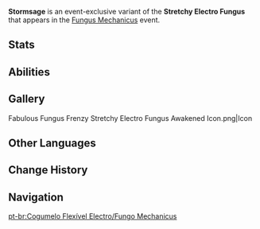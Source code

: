{{CustomTabs
|tab1 = Overview
|tab2 = Fabulous Fungus Frenzy
|tab3 = Fungus Mechanicus
|tab4 = Lil' Fungi's Fun-Tastic Fiesta
}}
{{Enemy Infobox
|name     = Stormsage
|image    = Enemy Stretchy Electro Fungus.png
|dmgtype  = Electro
|weakpoint = no
|type     = Event Enemies
}}
'''Stormsage''' is an event-exclusive variant of the '''Stretchy Electro Fungus''' that appears in the [[Fungus Mechanicus]] event.

==Stats==
{{Enemy Stats
|hide_notes = 1

|electro_res = 20%
|dendro_res = 20%

|hp_ratio  = 1.8
|hp_type   = 2
|atk_ratio = 4.32
|atk_type  = 2
}}

==Abilities==
{{Enemy Attacks
|enemy       = Stretchy Electro Fungus

|name_1      = Skill: Conductive Amplifier
|desc_1      = Applies the Conductive Amplifier effect to all friendly Lil' Fungi except itself: While the Amplifier remains on the field, when a Lil' Fungus hits a target, a lightning strike will be unleashed, dealing '''200% ATK''' as {{Color|Electro DMG}} to the same target. This lightning strike can be triggered 4 times.
|file_1      = Stretchy Electro Fungus Conductive Amplifier

|name_2      = Lightning Destructor
|desc_2      = Unleashes a Lightning Bullet, dealing '''150% ATK''' as {{Color|Electro DMG}}.

|name_3      = Swift Response
|desc_3      = Increases its [[Elemental Mastery]] by '''150'''.
}}

==Gallery==
<gallery>
Fabulous Fungus Frenzy Stretchy Electro Fungus Awakened Icon.png|Icon
</gallery>

==Other Languages==
{{Other Languages
|en      = Stormsage
|zhs     = 蕈蕈雷法师
|zhs_rm  = Xùnxùn Léi-fǎshī
|zht     = 蕈蕈雷法師
|zht_rm  = Xùnxùn Léi-fǎshī
|zh_tl   = 
|ja      = 茸々雷法師
|ja_rm   = Joujou-rai Houshi
|ja_tl   = {{Lexicon|Electro|ja}} {{Lexicon|Fungus|ja}} Priest
|ko      = 신속한 번개 법사
|ko_tl   = Fast Lightning Monk
|es      = Hechicachu
|es_tl   = Wizardachu
|es_note = This is a {{w|portmanteau}} of {{Es|hechicero|wizard}} and ''Pikachu'', the name of a {{w|Pokémon}}.
|fr      = Sagéclair
|fr_tl   = Sagelightning
|ru      = Маг-молниевик
|ru_tl   = 
|th      = นักเวทสายฟ้าฟาด
|th_rm   = 
|th_tl   = 
|vi      = Pháp Sư Nấm Lôi
|vi_tl   = 
|de      = Sturmmagier
|de_tl   = Storm Mage
|id      = Dukun Geledek
|id_tl   = Thunder Shaman
|pt      = Feiticeiro Electro
|pt_tl   = 
|tr      = Yıldırım Bilgesi
|tr_tl   = 
|it      = Magotempesta
|it_tl   = 
}}

==Change History==
{{Change History|3.5}}

==Navigation==
{{Enemy Navbox|Common}}

[[pt-br:Cogumelo Flexível Electro/Fungo Mechanicus]]